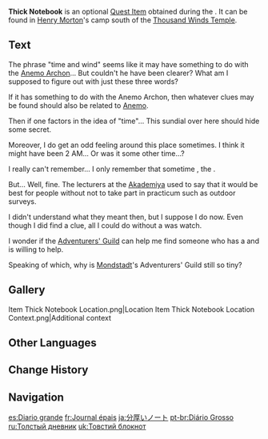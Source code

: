{{Book Infobox
|image       = Book Thick Notebook.png
|type        = Quest Items
|region_lore = Mondstadt
|region_location = Mondstadt
|description = Notes written by [[Henry Morton]]. They describe a [[Nameless Island|place seemingly not far from here]].
|location1   = In a tent south the [[Thousand Winds Temple]], close to [[Henry Morton]]
|previous    = Ragged Notebook (Time and Wind)
|quality     = 0
}}
'''Thick Notebook''' is an optional [[Quest Item]] obtained during the {{Quest|Time and Wind}}. It can be found in [[Henry Morton]]'s camp south of the [[Thousand Winds Temple]].

==Text==
The phrase "time and wind" seems like it may have something to do with the [[Barbatos|Anemo Archon]]... But couldn't he have been clearer? What am I supposed to figure out with just these three words?

If it has something to do with the Anemo Archon, then whatever clues may be found should also be related to [[Anemo]].

Then if one factors in the idea of "time"... This sundial over here should hide some secret.

Moreover, I do get an odd feeling around this place sometimes. I think it might have been 2 AM... Or was it some other time...?

I really can't remember... I only remember that sometime {{Color|bz|before dawn}}, the {{Color|bz|shadow cast by the sundial's pointer points right below it}}.

But... Well, fine. The lecturers at the [[Sumeru Akademiya|Akademiya]] used to say that it would be best for people without {{Color|bz|[[Vision]]s}} not to take part in practicum such as outdoor surveys.

I didn't understand what they meant then, but I suppose I do now. Even though I did find a clue, all I could do without a {{Color|bz|Vision}} was watch.

I wonder if the [[Adventurers' Guild]] can help me find someone who has a {{Color|bz|Vision}} and is willing to help.

Speaking of which, why is [[Mondstadt]]'s Adventurers' Guild still so tiny?

==Gallery==
<gallery>
Item Thick Notebook Location.png|Location
Item Thick Notebook Location Context.png|Additional context
</gallery>

==Other Languages==
{{Other Languages
|en      = Thick Notebook
|zhs     = 厚厚的笔记
|zhs_rm  = Hòuhòu de Bǐjì
|zht     = 厚厚的筆記
|zht_rm  = Hòuhòu de Bǐjì
|zh_tl   = Thick Notes
|ja      = 分厚いノート
|ja_rm   = Buatsui Nooto
|ja_tl   = Thick Notebook
|ko      = 두꺼운 노트
|ko_tl   = Thick Note
|es      = Diario grande
|es_tl   = Large Diary
|fr      = Journal épais
|fr_tl   = Thick Journal
|ru      = Толстый дневник
|ru_tl   = Thick Journal
|th      = บันทึกเล่มหนา
|th_rm   = Bantheuk Lem Na
|th_tl   = Thick Journal
|vi      = Cuốn Nhật Ký Dày
|vi_tl   = 
|de      = Dickes Notizheft
|de_tl   = Thick Notebook
|id      = Buku Catatan Tebal
|id_tl   = Thick Notebook
|pt      = Diário Grosso
|pt_tl   = 
|tr      = Kalın Defter
|tr_tl   = Thick Notebook
|it      = Taccuino spesso
|it_tl   = 
}}

==Change History==
{{Change History|1.0}}

==Navigation==
{{Book Navbox|Mondstadt}}

[[es:Diario grande]]
[[fr:Journal épais]]
[[ja:分厚いノート]]
[[pt-br:Diário Grosso]]
[[ru:Толстый дневник]]
[[uk:Товстий блокнот]]
